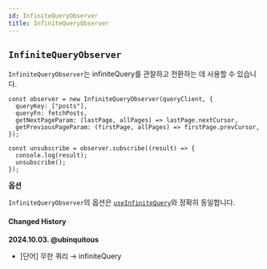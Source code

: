 ```yaml
---
id: InfiniteQueryObserver
title: InfiniteQueryObserver
---
```


## `InfiniteQueryObserver`

`InfiniteQueryObserver`는 infiniteQuery를 관찰하고 전환하는 데 사용할 수 있습니다.

```tsx
const observer = new InfiniteQueryObserver(queryClient, {
  queryKey: ["posts"],
  queryFn: fetchPosts,
  getNextPageParam: (lastPage, allPages) => lastPage.nextCursor,
  getPreviousPageParam: (firstPage, allPages) => firstPage.prevCursor,
});

const unsubscribe = observer.subscribe((result) => {
  console.log(result);
  unsubscribe();
});
```

**옵션**

`InfiniteQueryObserver`의 옵션은 [`useInfiniteQuery`](/docs/api-references/useInfiniteQuery)와 정확히 동일합니다.

#### Changed History

**2024.10.03. @ubinquitous**

- [단어] 무한 쿼리 → infiniteQuery
